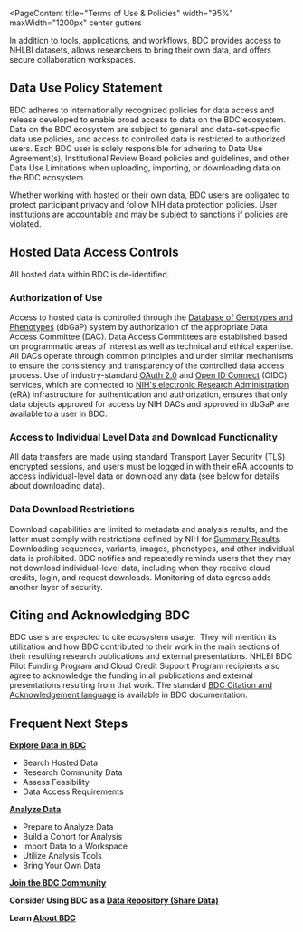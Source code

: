 
<PageContent 
  title="Terms of Use & Policies"
  width="95%" maxWidth="1200px" center gutters
>

In addition to tools, applications, and workflows, BDC provides access to NHLBI datasets, allows researchers to bring their own data, and offers secure collaboration workspaces. 

## Data Use Policy Statement

BDC adheres to internationally recognized policies for data access and release developed to enable broad access to data on the BDC ecosystem. Data on the BDC ecosystem are subject to general and data-set-specific data use policies, and access to controlled data is restricted to authorized users. Each BDC user is solely responsible for adhering to Data Use Agreement(s), Institutional Review Board policies and guidelines, and other Data Use Limitations when uploading, importing, or downloading data on the BDC ecosystem.

Whether working with hosted or their own data, BDC users are obligated to protect participant privacy and follow NIH data protection policies. User institutions are accountable and may be subject to sanctions if policies are violated.

## Hosted Data Access Controls

All hosted data within BDC is de-identified.

### Authorization of Use

Access to hosted data is controlled through the [Database of Genotypes and Phenotypes](https://dbgap.ncbi.nlm.nih.gov/) (dbGaP) system by authorization of the appropriate Data Access Committee (DAC). Data Access Committees are established based on programmatic areas of interest as well as technical and ethical expertise. All DACs operate through common principles and under similar mechanisms to ensure the consistency and transparency of the controlled data access process. Use of industry-standard [OAuth 2.0](https://oauth.net/) and [Open ID Connect](https://openid.net/connect/) (OIDC) services, which are connected to [NIH's electronic Research Administration](https://era.nih.gov/) (eRA) infrastructure for authentication and authorization, ensures that only data objects approved for access by NIH DACs and approved in dbGaP are available to a user in BDC.

### Access to Individual Level Data and Download Functionality

All data transfers are made using standard Transport Layer Security (TLS) encrypted sessions, and users must be logged in with their eRA accounts to access individual-level data or download any data (see below for details about downloading data).

### Data Download Restrictions

Download capabilities are limited to metadata and analysis results, and the latter must comply with restrictions defined by NIH for [Summary Results](https://grants.nih.gov/grants/guide/notice-files/NOT-OD-19-023.html). Downloading sequences, variants, images, phenotypes, and other individual data is prohibited. BDC notifies and repeatedly reminds users that they may not download individual-level data, including when they receive cloud credits, login, and request downloads. Monitoring of data egress adds another layer of security.

## Citing and Acknowledging BDC

BDC users are expected to cite ecosystem usage.  They will mention its utilization and how BDC contributed to their work in the main sections of their resulting research publications and external presentations. NHLBI BDC Pilot Funding Program and Cloud Credit Support Program recipients also agree to acknowledge the funding in all publications and external presentations resulting from that work. The standard [BDC Citation and Acknowledgement language](https://bdcatalyst.gitbook.io/biodata-catalyst-documentation/community/citation-and-acknowledgement) is available in BDC documentation.

<MetaAlertBox>

## Frequent Next Steps

**[Explore Data in BDC](/use-bdc/explore)**
-   Search Hosted Data
-   Research Community Data
-   Assess Feasibility
-   Data Access Requirements

**[Analyze Data](/use-bdc/analyze-data)**
-   Prepare to Analyze Data
-   Build a Cohort for Analysis
-   Import Data to a Workspace
-   Utilize Analysis Tools
-   Bring Your Own Data

**[Join the BDC Community](/join-bdc)**

**Consider Using BDC as a [Data Repository (Share Data)](/use-bdc/share-data)**

**Learn [About BDC](/about/overview)**

</MetaAlertBox>

</PageContent>